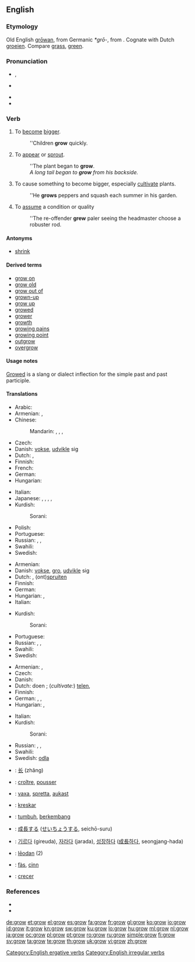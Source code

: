 ==English==

===Etymology===
Old English [[growan|grōwan]], from Germanic ''*grō-'', from {{proto|Indo-European|gʰreH₁-}}. Cognate with Dutch [[groeien]]. Compare [[grass]], [[green]].

===Pronunciation===
* {{a|UK}} {{IPA|/ɡɹəʊ/}}, {{SAMPA|/gr@U/}}
* {{a|US}} {{IPA|/gɹoʊ/}}
* {{audio|en-us-grow.ogg|Audio (US)}}
* {{rhymes|əʊ}}

===Verb===
{{en-verb|grows|growing|grew|grown}}

# {{intransitive}} To [[become]] [[bigger]].
#: ''Children '''grow''' quickly.
# {{intransitive}} To [[appear]] or [[sprout]].
#: ''The plant began to '''grow'''.
#: ''A long tail began to '''grow''' from his backside.''
# {{transitive}} To cause something to become bigger, especially [[cultivate]] plants.
#: ''He '''grows''' peppers and squash each summer in his garden.
# {{intransitive}} To [[assume]] a condition or quality
#: ''The re-offender '''grew''' paler seeing the headmaster choose a robuster rod.

====Antonyms====
* [[shrink]]

====Derived terms====
* [[grow on]]
* [[grow old]]
* [[grow out of]]
* [[grown-up]]
* [[grow up]]
* [[growed]]
* [[grower]]
* [[growth]] {{pos_n}}
* [[growing pains]]
* [[growing point]]
* [[outgrow]]
* [[overgrow]]

====Usage notes====
[[growed|Growed]] is a slang or dialect inflection for the simple past and past participle.

====Translations====
{{trans-top|(''intransitive'') to become bigger}}
* Arabic: {{t|ar|نمى|tr=namaa|sc=Arab}}
* Armenian: {{t|hy|մեծանալ|tr=meçanal|sc=Armn}},  {{t|hy|աճել|tr=ač̣el|sc=Armn}}
* Chinese:
*: Mandarin: {{t-|cmn|生長|sc=Hans}},  {{t|cmn|生长 |tr=shēngzhǎng|sc=Hans}},  {{t-|cmn|長|sc=Hans}},  {{t-|cmn|长|tr=zhǎng|sc=Hans}}
* Czech: {{t+|cs|růst}}
* Danish: [[vokse]], [[udvikle]] sig
* Dutch: {{t+|nl|groeien}}, {{t+|nl|wassen}}
* Finnish: {{t+|fi|kasvaa}}
* French: {{t+|fr|grandir}}
* German: {{t+|de|wachsen}}
* Hungarian: {{t+|hu|nő}}
{{trans-mid}}
* Italian: {{t+|it|crescere}}
* Japanese: {{t|ja|成長する|tr=seichō-suru|sc=Jpan}},  {{t|ja|生長する|tr=seichō-suru|sc=Jpan}},  {{t|ja|育つ|tr=sodatsu|sc=Jpan}},  {{t|ja|生える|tr=haeru|sc=Jpan}},  {{t-|ja|増大する|tr=sōdai-suru|sc=Jpan}}
* Kurdish:
*: Sorani: {{t|ku|گه‌وره‌بوون|tr=gawra boon|sc=ku-Arab}}
* Polish: {{t+|pl|rosnąć}}
* Portuguese: {{t|pt|crescer}}
* Russian: {{t+|ru|расти|tr=rastí|sc=Cyrl}} {{impf}}, {{t|ru|вырастать|tr=varastát'|sc=Cyrl}} {{impf}}, {{t+|ru|вырасти|tr=výrasti|sc=Cyrl}} {{pf}}
* Swahili: {{t+|sw|kukuza|xs=Swahili}}
* Swedish: {{t+|sv|växa}}
{{trans-bottom}}

{{trans-top|(''intransitive'') to appear or sprout}}
* Armenian: {{t|hy|աճել|tr=ač̣el|sc=Armn}}
* Danish: [[vokse]], [[gro]], [[udvikle]] sig
* Dutch: {{t+|nl|groeien}}, (ont)[[spruiten]]
* Finnish: {{t+|fi|kasvaa}}
* German: {{t+|de|wachsen}}
* Hungarian: {{t+|hu|nő}}, {{t+|hu|növekszik}}
* Italian: {{t-|it|spuntare}}
{{trans-mid}}
* Kurdish:
*: Sorani: {{t|ku|ده‌رچوون|tr=darchoon|sc=ku-Arab}}
* Portuguese: {{t|pt|crescer}}
* Russian: {{t+|ru|расти|tr=rastí|sc=Cyrl}} {{impf}}, {{t|ru|вырастать|tr=varastát'|sc=Cyrl}} {{impf}}, {{t+|ru|вырасти|tr=výrasti|sc=Cyrl}} {{pf}}
* Swahili: {{t+|sw|kukuza|xs=Swahili}}
* Swedish: {{t+|sv|växa}}
{{trans-bottom}}

{{trans-top|(''transitive'') to cause something to become bigger}}
* Armenian: {{t|hy|մեծացնել|tr=meçac’nel|sc=Armn}},  {{t|hy|աճեցնել|tr=ač̣ec’nel|sc=Armn}}
* Czech: {{t-|cs|pěstovat}}
* Danish: {{t+|da|dyrke}}
* Dutch: doen {{t+|nl|groeien}}; (''cultivate:'') [[telen]], {{t+|nl|kweken}}
* Finnish: {{t+|fi|kasvattaa}}
* German: {{t+|de|anbauen}}, {{t+|de|ziehen}}, {{t+|de|züchten}}
* Hungarian: {{t+|hu|termel}}, {{t+|hu|termeszt}}
{{trans-mid}}
* Italian: {{t+|it|coltivare}}
* Kurdish:
*: Sorani: {{t|ku|ڕواندن|tr=RwAndin|sc=ku-Arab}}
* Russian: {{t|ru|растить|tr=rastít'|sc=Cyrl}} {{impf}}, {{t|ru|выращивать|tr=varášivat'|sc=Cyrl}} {{impf}}, {{t|ru|вырастить|tr=výrastit'|sc=Cyrl}} {{pf}}
* Swahili: {{t+|sw|kukuza|xs=Swahili}}
* Swedish: [[odla]]
{{trans-bottom}}

{{checktrans-top}}
* {{ttbc|Chinese}}: [[长]] (zhăng)
* {{ttbc|French}}: [[croître]], [[pousser]]
* {{ttbc|Icelandic}}: [[vaxa]], [[spretta]], [[aukast]]
* {{ttbc|Ido}}: [[kreskar]]
* {{ttbc|Indonesian}}: [[tumbuh]], [[kembang|berkembang]]
* {{ttbc|Japanese}}: [[成長]]する ([[せいちょう]]する, seichō-suru)
* {{ttbc|Korean}}: [[기르다]] (gireuda), [[자라다]] (jarada), [[성장하다]] ([[成長]]하다, seongjang-hada)
* {{ttbc|Old English}}: [[leodan|lēodan]] (2)
* {{ttbc|Scottish Gaelic}}: [[fàs]], [[cinn]]
* {{ttbc|Spanish}}: [[crecer]]
{{trans-bottom}}

===References===
* {{R:Century 1911}}
* {{R:Webster 1913}}

[[Category:English ergative verbs]]
[[Category:English irregular verbs]]

[[de:grow]]
[[et:grow]]
[[el:grow]]
[[es:grow]]
[[fa:grow]]
[[fr:grow]]
[[gl:grow]]
[[ko:grow]]
[[io:grow]]
[[id:grow]]
[[it:grow]]
[[kn:grow]]
[[sw:grow]]
[[ku:grow]]
[[lo:grow]]
[[hu:grow]]
[[ml:grow]]
[[nl:grow]]
[[ja:grow]]
[[oc:grow]]
[[pl:grow]]
[[pt:grow]]
[[ro:grow]]
[[ru:grow]]
[[simple:grow]]
[[fi:grow]]
[[sv:grow]]
[[ta:grow]]
[[te:grow]]
[[th:grow]]
[[uk:grow]]
[[vi:grow]]
[[zh:grow]]